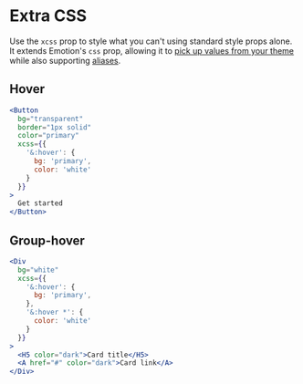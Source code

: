 # Extra CSS

Use the `xcss` prop to style what you can't using standard style props alone. It extends Emotion's `css` prop, allowing it to [pick up values from your theme](/getting-started#theming) while also supporting [aliases](/getting-started#aliases).

## Hover

```jsx
<Button
  bg="transparent"
  border="1px solid"
  color="primary"
  xcss={{
    '&:hover': {
      bg: 'primary',
      color: 'white'
    }
  }}
>
  Get started
</Button>
```

## Group-hover

```jsx
<Div
  bg="white"
  xcss={{
    '&:hover': {
      bg: 'primary',
    },
    '&:hover *': {
      color: 'white'
    }
  }}
>
  <H5 color="dark">Card title</H5>
  <A href="#" color="dark">Card link</A>
</Div>
```
